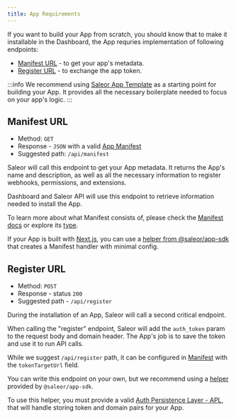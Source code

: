 ```yaml
---
title: App Requirements
---
```


If you want to build your App from scratch, you should know that to make it installable in the Dashboard, the App requries implementation of following endpoints:

- [Manifest URL](#manifest-url) - to get your app's metadata.
- [Register URL](#register-url) - to exchange the app token.

:::info
We recommend using [Saleor App Template](developer/extending/apps/developing-apps/app-template.mdx) as a starting point for building your App. It provides all the necessary boilerplate needed to focus on your app's logic.
:::

## Manifest URL

- Method: `GET`
- Response - `JSON` with a valid [App Manifest](developer/extending/apps/architecture/manifest.mdx)
- Suggested path: `/api/manifest`

Saleor will call this endpoint to get your App metadata. It returns the App's name and description, as well as all the necessary information to register webhooks, permissions, and extensions.

Dashboard and Saleor API will use this endpoint to retrieve information needed to install the App.

To learn more about what Manifest consists of, please check the [Manifest docs](developer/extending/apps/architecture/manifest.mdx) or explore its [type](https://github.com/saleor/saleor-app-sdk/blob/main/src/types.ts#L67).

If your App is built with [Next.js](https://nextjs.org/), you can use a [helper from @saleor/app-sdk](https://github.com/saleor/saleor-app-sdk/blob/main/docs/api-handlers.md#manifest-handler-factory) that creates a Manifest handler with minimal config.

## Register URL

- Method: `POST`
- Response - status `200`
- Suggested path - `/api/register`

During the installation of an App, Saleor will call a second critical endpoint.

When calling the "register" endpoint, Saleor will add the `auth_token` param to the request body and domain header. The App's job is to save the token and use it to run API calls.

While we suggest `/api/register` path, it can be configured in [Manifest](developer/extending/apps/architecture/manifest.mdx) with the `tokenTargetUrl` field.

You can write this endpoint on your own, but we recommend using a [helper](https://github.com/saleor/saleor-app-sdk/blob/main/docs/api-handlers.md#app-register-handler-factory) provided by `@saleor/app-sdk`.

To use this helper, you must provide a valid [Auth Persistence Layer - APL](developer/extending/apps/architecture/apl.mdx), that will handle storing token and domain pairs for your App.

